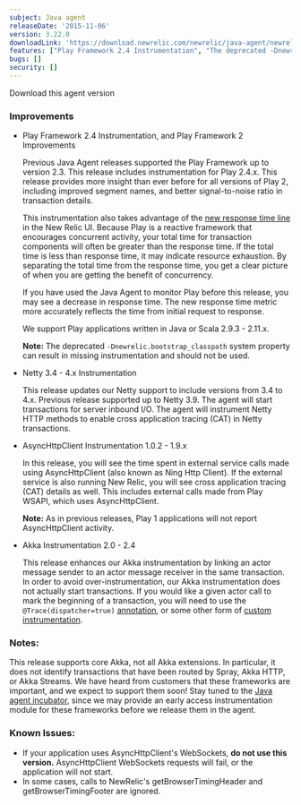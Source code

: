 ```yaml
---
subject: Java agent
releaseDate: '2015-11-06'
version: 3.22.0
downloadLink: 'https://download.newrelic.com/newrelic/java-agent/newrelic-agent/3.22.0/'
features: ["Play Framework 2.4 Instrumentation", "The deprecated -Dnewrelic.bootstrap_classpath system property can result in missing instrumentation and should not be used", "Netty 3.4 - 4.x Instrumentation", "AsyncHttpClient Instrumentation 1.0.2 - 1.9.x", "Akka Instrumentation 2.0 - 2.4"]
bugs: []
security: []
---
```

<ButtonGroup>
  <ButtonLink
    role="button"
    to="https://download.newrelic.com/newrelic/java-agent/newrelic-agent/3.22.0/"
    variant="primary"
  >
    Download this agent version
  </ButtonLink>
</ButtonGroup>

### Improvements

* Play Framework 2.4 Instrumentation, and Play Framework 2 Improvements

  Previous Java Agent releases supported the Play Framework up to version 2.3. This release includes instrumentation for Play 2.4.x. This release provides more insight than ever before for all versions of Play 2, including improved segment names, and better signal-to-noise ratio in transaction details.

  This instrumentation also takes advantage of the [new response time line](https://docs.newrelic.com/docs/data-analysis/user-interface-functions/response-time) in the New Relic UI. Because Play is a reactive framework that encourages concurrent activity, your total time for transaction components will often be greater than the response time. If the total time is less than response time, it may indicate resource exhaustion. By separating the total time from the response time, you get a clear picture of when you are getting the benefit of concurrency.

  If you have used the Java Agent to monitor Play before this release, you may see a decrease in response time. The new response time metric more accurately reflects the time from initial request to response.

  We support Play applications written in Java or Scala 2.9.3 - 2.11.x.

  **Note:** The deprecated `-Dnewrelic.bootstrap_classpath` system property can result in missing instrumentation and should not be used.
* Netty 3.4 - 4.x Instrumentation

  This release updates our Netty support to include versions from 3.4 to 4.x. Previous release supported up to Netty 3.9. The agent will start transactions for server inbound I/O. The agent will instrument Netty HTTP methods to enable cross application tracing (CAT) in Netty transactions.
* AsyncHttpClient Instrumentation 1.0.2 - 1.9.x

  In this release, you will see the time spent in external service calls made using AsyncHttpClient (also known as Ning Http Client). If the external service is also running New Relic, you will see cross application tracing (CAT) details as well. This includes external calls made from Play WSAPI, which uses AsyncHttpClient.

  **Note:** As in previous releases, Play 1 applications will not report AsyncHttpClient activity.
* Akka Instrumentation 2.0 - 2.4

  This release enhances our Akka instrumentation by linking an actor message sender to an actor message receiver in the same transaction. In order to avoid over-instrumentation, our Akka instrumentation does not actually start transactions. If you would like a given actor call to mark the beginning of a transaction, you will need to use the `@Trace(dispatcher=true)` [annotation](http://newrelic.github.io/java-agent-api/javadoc/com/newrelic/api/agent/Trace.html), or some other form of [custom instrumentation](https://docs.newrelic.com/docs/agents/java-agent/custom-instrumentation/java-custom-instrumentation).

### Notes:

This release supports core Akka, not all Akka extensions. In particular, it does not identify transactions that have been routed by Spray, Akka HTTP, or Akka Streams. We have heard from customers that these frameworks are important, and we expect to support them soon! Stay tuned to the [Java agent incubator](https://docs.newrelic.com/docs/agents/java-agent/instrumentation/java-agent-incubator), since we may provide an early access instrumentation module for these frameworks before we release them in the agent.

### Known Issues:

* If your application uses AsyncHttpClient's WebSockets, **do not use this version.** AsyncHttpClient WebSockets requests will fail, or the application will not start.
* In some cases, calls to NewRelic's getBrowserTimingHeader and getBrowserTimingFooter are ignored.
